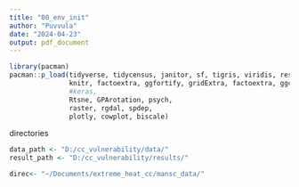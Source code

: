 ```yaml
---
title: "00_env_init"
author: "Puvvula"
date: "2024-04-23"
output: pdf_document
---
```


```r
library(pacman)
pacman::p_load(tidyverse, tidycensus, janitor, sf, tigris, viridis, reshape2, 
               knitr, factoextra, ggfortify, gridExtra, factoextra, ggcorrplot,
               #keras, 
               Rtsne, GPArotation, psych,
               raster, rgdal, spdep,
               plotly, cowplot, biscale)
```

directories
```r
data_path <- "D:/cc_vulnerability/data/"
result_path <- "D:/cc_vulnerability/results/"

direc<- "~/Documents/extreme_heat_cc/mansc_data/"
```

